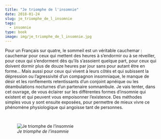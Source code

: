 ```yaml
---
title: "Je triomphe de l'insomnie"
date: 2018-01-24
slug: je_triomphe_de_l_insomnie
tags:
  - insomnie
type: book
image: img/je_triomphe_de_l_insomnie.jpg
---
```


Pour un Français sur quatre, le sommeil est un véritable cauchemar : cauchemar pour ceux qui mettent des heures à s’endormir ou à se réveiller, pour ceux qui s’endorment dès qu’ils s’assoient quelque part, pour ceux qui doivent dormir plus de douze heures par jour sans pour autant être en forme…
Mais aussi pour ceux qui vivent à leurs côtés et qui subissent la dépression ou l’agressivité d’un compagnon insomniaque, le manque de désir et les ronflements retentissants d’un conjoint apnéique ou les déambulations nocturnes d’un partenaire somnambule.
Je vais tenter, dans cet ouvrage, de vous éclairer sur les différentes formes d’insomnie qui existent et qui peuvent vous empoisonner l’existence.
Des méthodes simples vous y sont ensuite exposées, pour permettre de mieux vivre ce phénomène physiologique qui angoisse tant de personnes.

<br>

![_Je triomphe de l'insomnie_](img/je_triomphe_de_l_insomnie.jpg)
